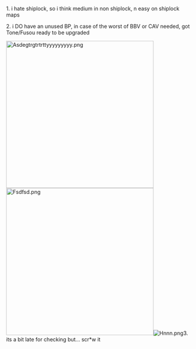 1. i hate shiplock, so i think medium in non shiplock, n easy on shiplock maps

2. i DO have an unused BP, in case of the worst of BBV or CAV needed, got Tone/Fusou ready to be upgraded

[[File:Asdegtrgtrtrttyyyyyyyyy.png|thumb|398px]][[File:Fsdfsd.png|thumb|398px]][[File:Hnnn.png|thumb]]3. its a bit late for checking but... scr*w it<ac_metadata title="easy + medium combination ?"> </ac_metadata>